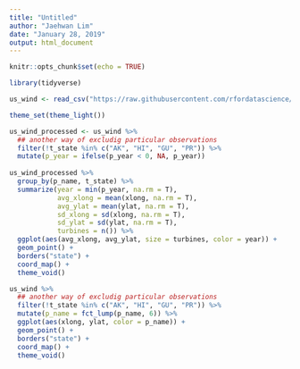 ```yaml
---
title: "Untitled"
author: "Jaehwan Lim"
date: "January 28, 2019"
output: html_document
---
```


```r
knitr::opts_chunk$set(echo = TRUE)
```

```r
library(tidyverse)

us_wind <- read_csv("https://raw.githubusercontent.com/rfordatascience/tidytuesday/master/data/2018/2018-11-06/us_wind.csv")

theme_set(theme_light())

```

```r

us_wind_processed <- us_wind %>% 
  ## another way of excludig particular observations
  filter(!t_state %in% c("AK", "HI", "GU", "PR")) %>% 
  mutate(p_year = ifelse(p_year < 0, NA, p_year))
  
us_wind_processed %>% 
  group_by(p_name, t_state) %>% 
  summarize(year = min(p_year, na.rm = T), 
            avg_xlong = mean(xlong, na.rm = T), 
            avg_ylat = mean(ylat, na.rm = T),
            sd_xlong = sd(xlong, na.rm = T), 
            sd_ylat = sd(ylat, na.rm = T), 
            turbines = n()) %>% 
  ggplot(aes(avg_xlong, avg_ylat, size = turbines, color = year)) + 
  geom_point() + 
  borders("state") +
  coord_map() + 
  theme_void()

```

```r
us_wind %>% 
  ## another way of excludig particular observations
  filter(!t_state %in% c("AK", "HI", "GU", "PR")) %>% 
  mutate(p_name = fct_lump(p_name, 6)) %>% 
  ggplot(aes(xlong, ylat, color = p_name)) + 
  geom_point() + 
  borders("state") +
  coord_map() + 
  theme_void()

```




